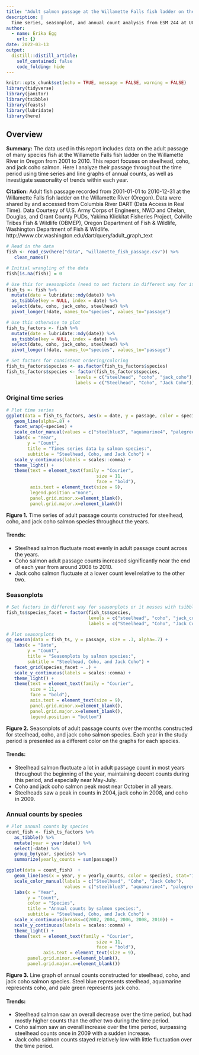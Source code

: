 ```yaml
---
title: "Adult salmon passage at the Willamette Falls fish ladder on the Willamette River, 2001-2010"
description: |
  Time series, seasonplot, and annual count analysis from ESM 244 at UCSB.
author:
  - name: Erika Egg
    url: {}
date: 2022-03-13
output:
  distill::distill_article:
    self_contained: false
    code_folding: hide
---
```

```r
knitr::opts_chunk$set(echo = TRUE, message = FALSE, warning = FALSE)
library(tidyverse)
library(janitor)
library(tsibble)
library(feasts)
library(lubridate)
library(here)
```

## Overview
**Summary:** The data used in this report includes data on the adult passage of many species fish at the Willamette Falls fish ladder on the Willamette River in Oregon from 2001 to 2010. This report focuses on steelhead, coho, and jack coho salmon. Here I analyze their passage throughout the time period using time series and line graphs of annual counts, as well as investigate seasonality of trends within each year.

**Citation:** Adult fish passage recorded from 2001-01-01 to 2010-12-31 at the Willamette Falls fish ladder on the Willamette River (Oregon). Data were shared by and accessed from Columbia River DART (Data Access in Real Time). Data Courtesy of U.S. Army Corps of Engineers, NWD and Chelan, Douglas, and Grant County PUDs, Yakima Klickitat Fisheries Project, Colville Tribes Fish & Wildlife (OBMEP), Oregon Department of Fish & Wildlife, Washington Department of Fish & Wildlife. http://www.cbr.washington.edu/dart/query/adult_graph_text

```r
# Read in the data
fish <- read_csv(here("data", "willamette_fish_passage.csv")) %>%
   clean_names()
```

```r
# Initial wrangling of the data
fish[is.na(fish)] = 0

# Use this for seasonplots (need to set factors in different way for it to plot)
fish_ts <- fish %>% 
  mutate(date = lubridate::mdy(date)) %>% 
  as_tsibble(key = NULL, index = date) %>%
  select(date, coho, jack_coho, steelhead) %>%
  pivot_longer(!date, names_to="species", values_to="passage")

# Use this otherwise to plot
fish_ts_factors <- fish %>% 
  mutate(date = lubridate::mdy(date)) %>% 
  as_tsibble(key = NULL, index = date) %>%
  select(date, coho, jack_coho, steelhead) %>%
  pivot_longer(!date, names_to="species", values_to="passage")

# Set factors for consistent ordering/coloring
fish_ts_factors$species <- as.factor(fish_ts_factors$species)
fish_ts_factors$species <- factor(fish_ts_factors$species, 
                          levels = c("steelhead", "coho", "jack_coho"),
                          labels = c("Steelhead", "Coho", "Jack Coho"))
```

### Original time series

```r
# Plot time series
ggplot(data = fish_ts_factors, aes(x = date, y = passage, color = species))+
   geom_line(alpha=.8) +
   facet_wrap(~species) +
   scale_color_manual(values = c("steelblue3", "aquamarine4", "palegreen3")) +
   labs(x = "Year",
        y = "Count",
        title = "Times series data by salmon species:",
        subtitle = "Steelhead, Coho, and Jack Coho") +
   scale_y_continuous(labels = scales::comma) +
   theme_light() +
   theme(text = element_text(family = "Courier",
                                  size = 11,
                                  face = "bold"),
         axis.text = element_text(size = 9),
         legend.position ="none",
         panel.grid.minor.x=element_blank(),
         panel.grid.major.x=element_blank())
```
**Figure 1.** Time series of adult passage counts constructed for steelhead, coho, and jack coho salmon species throughout the years.

#### Trends:
- Steelhead salmon fluctuate most evenly in adult passage count across the years.
- Coho salmon adult passage counts increased significantly near the end of each year from around 2008 to 2010.
- Jack coho salmon fluctuate at a lower count level relative to the other two.

### Seasonplots

```r
# Set factors in different way for seasonplots or it messes with tsibble
fish_ts$species_facet = factor(fish_ts$species, 
                               levels = c("steelhead", "coho", "jack_coho"),
                               labels = c("Steelhead", "Coho", "Jack Coho"))

# Plot seasonplots
gg_season(data = fish_ts, y = passage, size = .3, alpha=.7) +
   labs(x = "Date",
        y = "Count",
        title = "Seasonplots by salmon species:",
        subtitle = "Steelhead, Coho, and Jack Coho") +
   facet_grid(species_facet ~ .) +
   scale_y_continuous(labels = scales::comma) +
   theme_light() +
   theme(text = element_text(family = "Courier",
         size = 11,
         face = "bold"),
         axis.text = element_text(size = 9),
         panel.grid.minor.x=element_blank(),
         panel.grid.major.x=element_blank(),
         legend.position = "bottom")
```

**Figure 2.** Seasonplots of adult passage counts over the months constructed for steelhead, coho, and jack coho salmon species. Each year in the study period is presented as a different color on the graphs for each species.

#### Trends:
- Steelhead salmon fluctuate a lot in adult passage count in most years throughout the beginning of the year, maintaining decent counts during this period, and especially near May-July.
- Coho and jack coho salmon peak most near October in all years.
- Steelheads saw a peak in counts in 2004, jack coho in 2008, and coho in 2009. 

### Annual counts by species

```r
# Plot annual counts by species
count_fish <- fish_ts_factors %>%
   as_tibble() %>%
   mutate(year = year(date)) %>%
   select(-date) %>%
   group_by(year, species) %>%
   summarize(yearly_counts = sum(passage))

ggplot(data = count_fish)  + 
   geom_line(aes(x = year, y = yearly_counts, color = species), stat="identity", size = 1.5, alpha=.7) +
   scale_color_manual(labels = c("Steelhead", "Coho", "Jack Coho"), 
                      values = c("steelblue3", "aquamarine4", "palegreen3")) +
   labs(x = "Year",
        y = "Count",
        color = "Species",
        title = "Annual counts by salmon species:",
        subtitle = "Steelhead, Coho, and Jack Coho") +
   scale_x_continuous(breaks=c(2002, 2004, 2006, 2008, 2010)) +
   scale_y_continuous(labels = scales::comma) +
   theme_light() +
   theme(text = element_text(family = "Courier",
                                  size = 11,
                                  face = "bold"),
              axis.text = element_text(size = 9),
        panel.grid.minor.x=element_blank(),
        panel.grid.major.x=element_blank())
```

**Figure 3.** Line graph of annual counts constructed for steelhead, coho, and jack coho salmon species. Steel blue represents steelhead, aquamarine represents coho, and pale green represents jack coho.

#### Trends:
- Steelhead salmon saw an overall decrease over the time period, but had mostly higher counts than the other two during the time period.
- Coho salmon saw an overall increase over the time period, surpassing steelhead counts once in 2009 with a sudden increase.
- Jack coho salmon counts stayed relatively low with little fluctuation over the time period.
